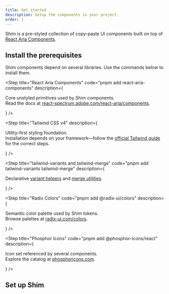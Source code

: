 ```yaml
---
title: Get started
description: Setup the components in your project.
order: 1
---
```



Shim is a pre-styled collection of copy-paste UI components built on top of [React Aria Components](https://react-spectrum.adobe.com/react-aria/index.html). 

## Install the prerequisites

Shim components depend on several libraries. Use the commands below to install them.

<Step
  title="React Aria Components"
  code="pnpm add react-aria-components" 
  description={
    <p>
      Core unstyled primitives used by Shim components.<br/>
      Read the docs at <a href="https://react-spectrum.adobe.com/react-aria/components.html">react-spectrum.adobe.com/react-aria/components</a>.
    </p>
  }
/>

<Step
  title="Tailwind CSS v4"
  description={
    <p>
      Utility-first styling foundation.<br/>
      Installation depends on your framework—follow the <a href="https://tailwindcss.com/docs">official Tailwind guide</a> for the correct steps.
    </p>
  } 
/>

<Step
  title="tailwind-variants and tailwind-merge"
  code="pnpm add tailwind-variants tailwind-merge"
  description={
    <p>
      Declarative <a href="https://www.tailwind-variants.org/">variant helpers</a> and <a href="https://github.com/dcastil/tailwind-merge">merge utilities</a>.
    </p>
  }
/>

<Step
  title="Radix Colors"
  code="pnpm add @radix-ui/colors"
  description={
    <p>
      Semantic color palette used by Shim tokens.<br/>
      Browse palettes at <a href="https://www.radix-ui.com/colors">radix-ui.com/colors</a>.
    </p>
  }
/>

<Step
  title="Phosphor Icons"
  code="pnpm add @phosphor-icons/react" 
  description={
    <p>
      Icon set referenced by several components.<br/>
      Explore the catalog at <a href="https://phosphoricons.com/">phosphoricons.com</a>.
    </p>
  }
/>


## Set up Shim

<SetupShimSection />



